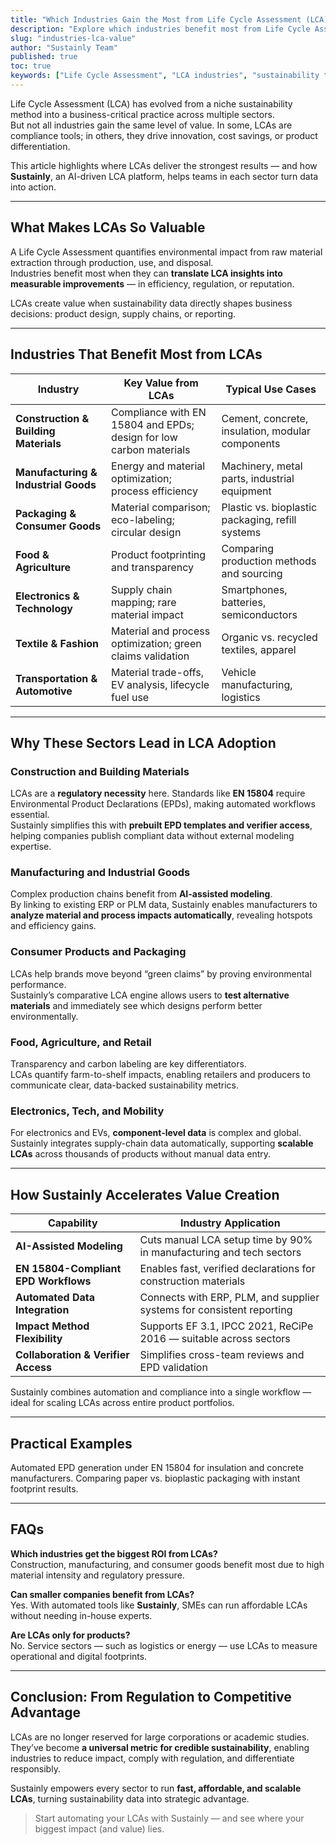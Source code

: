 ```yaml
---
title: "Which Industries Gain the Most from Life Cycle Assessment (LCA)?"
description: "Explore which industries benefit most from Life Cycle Assessment (LCA) and how automation tools like Sustainly unlock efficiency, compliance, and measurable sustainability gains."
slug: "industries-lca-value"
author: "Sustainly Team"
published: true
toc: true
keywords: ["Life Cycle Assessment", "LCA industries", "sustainability tools", "environmental footprint", "EPD generation", "Sustainly", "LCA software"]
---
```


Life Cycle Assessment (LCA) has evolved from a niche sustainability method into a business-critical practice across multiple sectors.  
But not all industries gain the same level of value. In some, LCAs are compliance tools; in others, they drive innovation, cost savings, or product differentiation.  

This article highlights where LCAs deliver the strongest results — and how **Sustainly**, an AI-driven LCA platform, helps teams in each sector turn data into action.

---

## What Makes LCAs So Valuable

A Life Cycle Assessment quantifies environmental impact from raw material extraction through production, use, and disposal.  
Industries benefit most when they can **translate LCA insights into measurable improvements** — in efficiency, regulation, or reputation.

<Callout icon="target" color="#22C55E">
LCAs create value when sustainability data directly shapes business decisions: product design, supply chains, or reporting.
</Callout>

---

## Industries That Benefit Most from LCAs

| Industry | Key Value from LCAs | Typical Use Cases |
|-----------|--------------------|------------------|
| **Construction & Building Materials** | Compliance with EN 15804 and EPDs; design for low carbon materials | Cement, concrete, insulation, modular components |
| **Manufacturing & Industrial Goods** | Energy and material optimization; process efficiency | Machinery, metal parts, industrial equipment |
| **Packaging & Consumer Goods** | Material comparison; eco-labeling; circular design | Plastic vs. bioplastic packaging, refill systems |
| **Food & Agriculture** | Product footprinting and transparency | Comparing production methods and sourcing |
| **Electronics & Technology** | Supply chain mapping; rare material impact | Smartphones, batteries, semiconductors |
| **Textile & Fashion** | Material and process optimization; green claims validation | Organic vs. recycled textiles, apparel |
| **Transportation & Automotive** | Material trade-offs, EV analysis, lifecycle fuel use | Vehicle manufacturing, logistics |

---

## Why These Sectors Lead in LCA Adoption

### Construction and Building Materials  
LCAs are a **regulatory necessity** here. Standards like **EN 15804** require Environmental Product Declarations (EPDs), making automated workflows essential.  
Sustainly simplifies this with **prebuilt EPD templates and verifier access**, helping companies publish compliant data without external modeling expertise.

### Manufacturing and Industrial Goods  
Complex production chains benefit from **AI-assisted modeling**.  
By linking to existing ERP or PLM data, Sustainly enables manufacturers to **analyze material and process impacts automatically**, revealing hotspots and efficiency gains.

### Consumer Products and Packaging  
LCAs help brands move beyond “green claims” by proving environmental performance.  
Sustainly’s comparative LCA engine allows users to **test alternative materials** and immediately see which designs perform better environmentally.

### Food, Agriculture, and Retail  
Transparency and carbon labeling are key differentiators.  
LCAs quantify farm-to-shelf impacts, enabling retailers and producers to communicate clear, data-backed sustainability metrics.

### Electronics, Tech, and Mobility  
For electronics and EVs, **component-level data** is complex and global.  
Sustainly integrates supply-chain data automatically, supporting **scalable LCAs** across thousands of products without manual data entry.

---

## How Sustainly Accelerates Value Creation

| Capability | Industry Application |
|-------------|----------------------|
| **AI-Assisted Modeling** | Cuts manual LCA setup time by 90% in manufacturing and tech sectors |
| **EN 15804-Compliant EPD Workflows** | Enables fast, verified declarations for construction materials |
| **Automated Data Integration** | Connects with ERP, PLM, and supplier systems for consistent reporting |
| **Impact Method Flexibility** | Supports EF 3.1, IPCC 2021, ReCiPe 2016 — suitable across sectors |
| **Collaboration & Verifier Access** | Simplifies cross-team reviews and EPD validation |

<Callout icon="rocket" color="#16A34A">
Sustainly combines automation and compliance into a single workflow — ideal for scaling LCAs across entire product portfolios.
</Callout>

---

## Practical Examples

<Columns cols={2}>
  <Card title="Building Materials" icon="building" href="/lca-for-construction">
    Automated EPD generation under EN 15804 for insulation and concrete manufacturers.
  </Card>
  <Card title="Consumer Packaging" icon="package" href="/lca-for-packaging">
    Comparing paper vs. bioplastic packaging with instant footprint results.
  </Card>
</Columns>

---

## FAQs

**Which industries get the biggest ROI from LCAs?**  
Construction, manufacturing, and consumer goods benefit most due to high material intensity and regulatory pressure.

**Can smaller companies benefit from LCAs?**  
Yes. With automated tools like **Sustainly**, SMEs can run affordable LCAs without needing in-house experts.

**Are LCAs only for products?**  
No. Service sectors — such as logistics or energy — use LCAs to measure operational and digital footprints.

---

## Conclusion: From Regulation to Competitive Advantage

LCAs are no longer reserved for large corporations or academic studies.  
They’ve become **a universal metric for credible sustainability**, enabling industries to reduce impact, comply with regulation, and differentiate responsibly.  

Sustainly empowers every sector to run **fast, affordable, and scalable LCAs**, turning sustainability data into strategic advantage.

> Start automating your LCAs with Sustainly — and see where your biggest impact (and value) lies.

